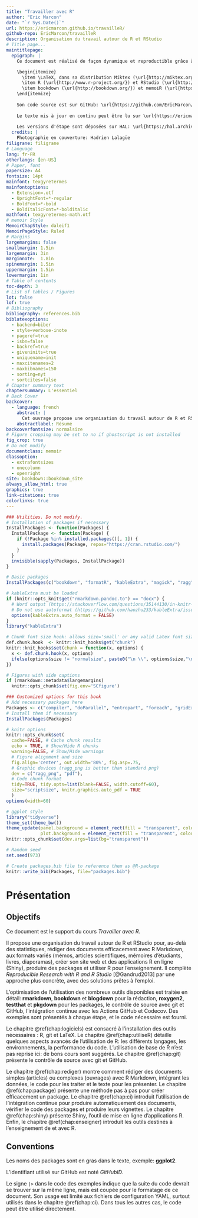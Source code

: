 ```yaml
--- 
title: "Travailler avec R"
author: "Eric Marcon"
date: "`r Sys.Date()`"
url: https://ericmarcon.github.io/travailleR/
github-repo: EricMarcon/travailleR
description: Organisation du travail autour de R et RStudio
# Title page...
maintitlepage:
  epigraph: |
    Ce document est réalisé de façon dynamique et reproductible grâce à:

    \begin{itemize}
      \item \LaTeX, dans sa distribution Miktex (\url{http://miktex.org/}) et la classe memoir (\url{http://www.ctan.org/pkg/memoir}).
      \item R (\url{http://www.r-project.org/}) et RStudio (\url{http://www.rstudio.com/})
      \item bookdown (\url{http://bookdown.org/}) et memoiR (\url{https://ericmarcon.github.io/memoiR/})
    \end{itemize}
    
    Son code source est sur GitHub: \url{https://github.com/EricMarcon/travailleR/}.
    
    Le texte mis à jour en continu peut être lu sur \url{https://ericmarcon.github.io/travailleR/}.
    
    Les versions d'étape sont déposées sur HAL: \url{https://hal.archives-ouvertes.fr/hal-03022820}.
  credits: |
    Photographie en couverture: Hadrien Lalagüe
filigrane: filigrane
# Language
lang: fr-FR
otherlangs: [en-US]
# Paper, font
papersize: A4
fontsize: 14pt
mainfont: texgyretermes
mainfontoptions:
  - Extension=.otf
  - UprightFont=*-regular
  - BoldFont=*-bold
  - BoldItalicFont=*-bolditalic
mathfont: texgyretermes-math.otf
# memoir Style
MemoirChapStyle: daleif1
MemoirPageStyle: Ruled
# Margins
largemargins: false 
smallmargin: 1.5in
largemargin: 3in
marginnote:  1.8in
spinemargin: 1.5in
uppermargin: 1.5in
lowermargin: 1in
# Table of contents
toc-depth: 3
# List of tables / Figures
lot: false
lof: true
# Bibliography
bibliography: references.bib
biblatexoptions:
  - backend=biber
  - style=verbose-inote
  - pageref=true
  - isbn=false
  - backref=true
  - giveninits=true
  - uniquename=init
  - maxcitenames=2
  - maxbibnames=150
  - sorting=nyt
  - sortcites=false
# Chapter summary text
chaptersummary: L'essentiel
# Back Cover
backcover:
  - language: french
    abstract: |
      Cet ouvrage propose une organisation du travail autour de R et RStudio pour, au-delà des statistiques, rédiger des documents efficacement avec R Markdown, aux formats variés (mémos, articles scientifiques, mémoires d'étudiants, livres, diaporamas), créer son site web et des applications R en ligne (Shiny), produire des packages et utiliser R pour l'enseignement.
    abstractlabel: Résumé
backcoverfontsize: normalsize
# Figure cropping may be set to no if ghostscript is not installed
fig_crop: true
# Do not modify
documentclass: memoir
classoption:
  - extrafontsizes
  - onecolumn
  - openright
site: bookdown::bookdown_site
always_allow_html: true
graphics: true
link-citations: true
colorlinks: true
---
```


<!-- Commande nécessaire pour la copie de l'icône "Essentiel" en HTML--> 
<img src="images/trombone.png" alt="image" hidden/>

```r
### Utilities. Do not modify.
# Installation of packages if necessary
InstallPackages <- function(Packages) {
  InstallPackage <- function(Package) {
    if (!Package %in% installed.packages()[, 1]) {
      install.packages(Package, repos="https://cran.rstudio.com/")
    }
  }
  invisible(sapply(Packages, InstallPackage))
}

# Basic packages
InstallPackages(c("bookdown", "formatR", "kableExtra", "magick", "ragg"))

# kableExtra must be loaded 
if (knitr::opts_knit$get("rmarkdown.pandoc.to") == "docx") {
  # Word output (https://stackoverflow.com/questions/35144130/in-knitr-how-can-i-test-for-if-the-output-will-be-pdf-or-word)
  # Do not use autoformat (https://github.com/haozhu233/kableExtra/issues/308)
  options(kableExtra.auto_format = FALSE)
}
library("kableExtra")

# Chunk font size hook: allows size='small' or any valid Latex font size in chunk options
def.chunk.hook  <- knitr::knit_hooks$get("chunk")
knitr::knit_hooks$set(chunk = function(x, options) {
  x <- def.chunk.hook(x, options)
  ifelse(options$size != "normalsize", paste0("\n \\", options$size,"\n\n", x, "\n\n \\normalsize"), x)
})

# Figures with side captions
if (rmarkdown::metadata$largemargins)
  knitr::opts_chunk$set(fig.env='SCfigure')
```

```r
### Customized options for this book
# Add necessary packages here
Packages <- c("compiler", "doParallel", "entropart", "foreach", "gridExtra", "htmlwidgets", "magrittr", "microbenchmark", "parallel", "profvis", "pryr", "ragg", "R6", "Rcpp", "RcppParallel", "spatstat", "testthat", "tidyverse", "usethis")
# Install them if necessary
InstallPackages(Packages)

# knitr options
knitr::opts_chunk$set(
  cache=FALSE, # Cache chunk results
  echo = TRUE, # Show/Hide R chunks
  warning=FALSE, # Show/Hide warnings
  # Figure alignment and size
  fig.align='center', out.width='80%', fig.asp=.75,
  # Graphic devices (ragg_png is better than standard png)
  dev = c("ragg_png", "pdf"),
  # Code chunk format
  tidy=TRUE, tidy.opts=list(blank=FALSE, width.cutoff=60),
  size="scriptsize", knitr.graphics.auto_pdf = TRUE
  )
options(width=60)

# ggplot style
library("tidyverse")
theme_set(theme_bw())
theme_update(panel.background = element_rect(fill = "transparent", colour = NA),
             plot.background = element_rect(fill = "transparent", colour = NA))
knitr::opts_chunk$set(dev.args=list(bg="transparent"))

# Random seed
set.seed(973)

# Create packages.bib file to reference them as @R-package
knitr::write_bib(Packages, file="packages.bib")
```

# Présentation {-}

## Objectifs {-}

Ce document est le support du cours *Travailler avec R*.

Il propose une organisation du travail autour de R et RStudio pour, au-delà des statistiques, rédiger des documents efficacement avec R Markdown, aux formats variés (mémos, articles scientifiques, mémoires d'étudiants, livres, diaporamas), créer son site web et des applications R en ligne (Shiny), produire des packages et utiliser R pour l'enseignement.
Il complète *Reproducible Research with R and R Studio* [@Gandrud2013] par une approche plus concrète, avec des solutions prêtes à l'emploi.  

L'optimisation de l'utilisation des nombreux outils disponibles est traitée en détail: **rmarkdown**, **bookdown** et **blogdown** pour la rédaction, **roxygen2**, **testthat** et **pkgdown** pour les packages, le contrôle de source avec git et GitHub, l'intégration continue avec les Actions GitHub et Codecov.
Des exemples sont présentés à chaque étape, et le code nécessaire est fourni.

Le chapitre \@ref(chap:logiciels) est consacré à l'installation des outils nécessaires : R, git et LaTeX.
Le chapitre \@ref(chap:utiliseR) détaille quelques aspects avancés de l'utilisation de R: les différents langages, les environnements, la performance du  code. 
L'utilisation de base de R n'est pas reprise ici: de bons cours sont suggérés.
Le chapitre \@ref(chap:git) présente le contrôle de source avec git et GitHub.

Le chapitre \@ref(chap:rediger) montre comment rédiger des documents simples (articles) ou complexes (ouvrages) avec R Markdown, intégrant les données, le code pour les traiter et le texte pour les présenter. 
Le chapitre \@ref(chap:package) présente une méthode pas à pas pour créer efficacement un package. 
Le chapitre \@ref(chap:ci) introduit l'utilisation de l'intégration continue pour produire automatiquement des documents, vérifier le code des packages et produire leurs vignettes. 
Le chapitre \@ref(chap:shiny) présente Shiny, l'outil de mise en ligne d'applications R.
Enfin, le chapitre \@ref(chap:enseigner) introduit les outils destinés à l'enseignement de et avec R.


## Conventions {-}

Les noms des packages sont en gras dans le texte, exemple: **ggplot2**.

L'identifiant utilisé sur GitHub est noté *GitHubID*.

Le signe `|>` dans le code des exemples indique que la suite du code devrait se trouver sur la même ligne, mais est coupée pour le formatage de ce document.
Son usage est limité aux fichiers de configuration YAML, surtout utilisés dans le chapitre \@ref(chap:ci).
Dans tous les autres cas, le code peut être utilisé directement.

<!-- La commande \mainmatter marque le début du corps du document LaTeX--> 
<!-- Elle ne doit pas être supprimée-->
\mainmatter
